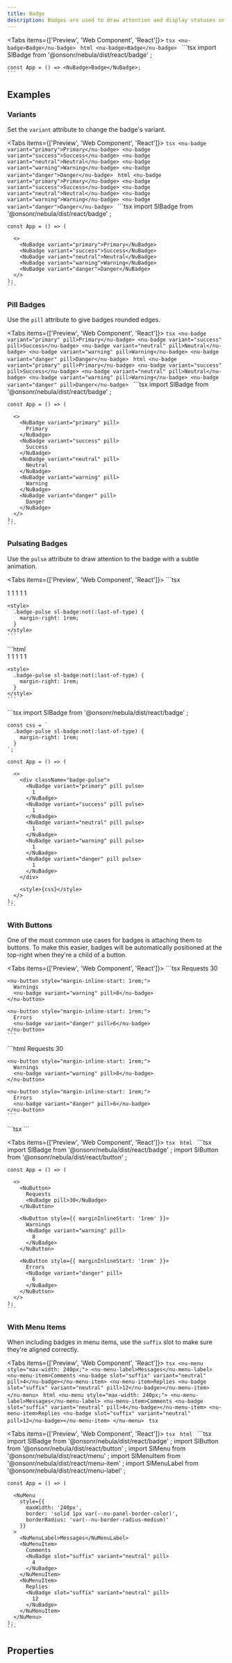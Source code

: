 ```yaml
---
title: Badge
description: Badges are used to draw attention and display statuses or counts.
---
```



<Tabs items={['Preview', 'Web Component', 'React']}>
  <Tab value="Preview">
    ```tsx
    <nu-badge>Badge</nu-badge>
    ```
  </Tab>
  <Tab value="Web Component">
    ```html
    <nu-badge>Badge</nu-badge>
    ```
  </Tab>
  <Tab value="React">
    ```tsx
    import SlBadge from '@onsonr/nebula/dist/react/badge'
    ;
    
    const App = () => <NuBadge>Badge</NuBadge>;
    ```
  </Tab>
</Tabs>

## Examples

### Variants

Set the `variant` attribute to change the badge's variant.

<Tabs items={['Preview', 'Web Component', 'React']}>
  <Tab value="Preview">
    ```tsx
    <nu-badge variant="primary">Primary</nu-badge>
    <nu-badge variant="success">Success</nu-badge>
    <nu-badge variant="neutral">Neutral</nu-badge>
    <nu-badge variant="warning">Warning</nu-badge>
    <nu-badge variant="danger">Danger</nu-badge>
    ```
  </Tab>
  <Tab value="Web Component">
    ```html
    <nu-badge variant="primary">Primary</nu-badge>
    <nu-badge variant="success">Success</nu-badge>
    <nu-badge variant="neutral">Neutral</nu-badge>
    <nu-badge variant="warning">Warning</nu-badge>
    <nu-badge variant="danger">Danger</nu-badge>
    ```
  </Tab>
  <Tab value="React">
    ```tsx
    import SlBadge from '@onsonr/nebula/dist/react/badge'
    ;
    
    const App = () => (
      
      <>
        <NuBadge variant="primary">Primary</NuBadge>
        <NuBadge variant="success">Success</NuBadge>
        <NuBadge variant="neutral">Neutral</NuBadge>
        <NuBadge variant="warning">Warning</NuBadge>
        <NuBadge variant="danger">Danger</NuBadge>
      </>
    );
    ```
  </Tab>
</Tabs>

### Pill Badges

Use the `pill` attribute to give badges rounded edges.

<Tabs items={['Preview', 'Web Component', 'React']}>
  <Tab value="Preview">
    ```tsx
    <nu-badge variant="primary" pill>Primary</nu-badge>
    <nu-badge variant="success" pill>Success</nu-badge>
    <nu-badge variant="neutral" pill>Neutral</nu-badge>
    <nu-badge variant="warning" pill>Warning</nu-badge>
    <nu-badge variant="danger" pill>Danger</nu-badge>
    ```
  </Tab>
  <Tab value="Web Component">
    ```html
    <nu-badge variant="primary" pill>Primary</nu-badge>
    <nu-badge variant="success" pill>Success</nu-badge>
    <nu-badge variant="neutral" pill>Neutral</nu-badge>
    <nu-badge variant="warning" pill>Warning</nu-badge>
    <nu-badge variant="danger" pill>Danger</nu-badge>
    ```
  </Tab>
  <Tab value="React">
    ```tsx
    import SlBadge from '@onsonr/nebula/dist/react/badge'
    ;
    
    const App = () => (
      
      <>
        <NuBadge variant="primary" pill>
          Primary
        </NuBadge>
        <NuBadge variant="success" pill>
          Success
        </NuBadge>
        <NuBadge variant="neutral" pill>
          Neutral
        </NuBadge>
        <NuBadge variant="warning" pill>
          Warning
        </NuBadge>
        <NuBadge variant="danger" pill>
          Danger
        </NuBadge>
      </>
    );
    ```
  </Tab>
</Tabs>

### Pulsating Badges

Use the `pulse` attribute to draw attention to the badge with a subtle animation.

<Tabs items={['Preview', 'Web Component', 'React']}>
  <Tab value="Preview">
    ```tsx
    <div class="badge-pulse">
      <nu-badge variant="primary" pill pulse>1</nu-badge>
      <nu-badge variant="success" pill pulse>1</nu-badge>
      <nu-badge variant="neutral" pill pulse>1</nu-badge>
      <nu-badge variant="warning" pill pulse>1</nu-badge>
      <nu-badge variant="danger" pill pulse>1</nu-badge>
    </div>
    
    <style>
      .badge-pulse sl-badge:not(:last-of-type) {
        margin-right: 1rem;
      }
    </style>
    ```
  </Tab>
  <Tab value="Web Component">
    ```html
    <div class="badge-pulse">
      <nu-badge variant="primary" pill pulse>1</nu-badge>
      <nu-badge variant="success" pill pulse>1</nu-badge>
      <nu-badge variant="neutral" pill pulse>1</nu-badge>
      <nu-badge variant="warning" pill pulse>1</nu-badge>
      <nu-badge variant="danger" pill pulse>1</nu-badge>
    </div>
    
    <style>
      .badge-pulse sl-badge:not(:last-of-type) {
        margin-right: 1rem;
      }
    </style>
    ```
  </Tab>
  <Tab value="React">
    ```tsx
    import SlBadge from '@onsonr/nebula/dist/react/badge'
    ;
    
    const css = `
      .badge-pulse sl-badge:not(:last-of-type) {
        margin-right: 1rem;
      }
    `;
    
    const App = () => (
      
      <>
        <div className="badge-pulse">
          <NuBadge variant="primary" pill pulse>
            1
          </NuBadge>
          <NuBadge variant="success" pill pulse>
            1
          </NuBadge>
          <NuBadge variant="neutral" pill pulse>
            1
          </NuBadge>
          <NuBadge variant="warning" pill pulse>
            1
          </NuBadge>
          <NuBadge variant="danger" pill pulse>
            1
          </NuBadge>
        </div>
    
        <style>{css}</style>
      </>
    );
    ```
  </Tab>
</Tabs>

### With Buttons

One of the most common use cases for badges is attaching them to buttons. To make this easier, badges will be automatically positioned at the top-right when they're a child of a button.

<Tabs items={['Preview', 'Web Component', 'React']}>
  <Tab value="Preview">
    ```tsx
    <nu-button>
      Requests
      <nu-badge pill>30</nu-badge>
    </nu-button>
    
    <nu-button style="margin-inline-start: 1rem;">
      Warnings
      <nu-badge variant="warning" pill>8</nu-badge>
    </nu-button>
    
    <nu-button style="margin-inline-start: 1rem;">
      Errors
      <nu-badge variant="danger" pill>6</nu-badge>
    </nu-button>
    ```
  </Tab>
  <Tab value="Web Component">
    ```html
    <nu-button>
      Requests
      <nu-badge pill>30</nu-badge>
    </nu-button>
    
    <nu-button style="margin-inline-start: 1rem;">
      Warnings
      <nu-badge variant="warning" pill>8</nu-badge>
    </nu-button>
    
    <nu-button style="margin-inline-start: 1rem;">
      Errors
      <nu-badge variant="danger" pill>6</nu-badge>
    </nu-button>
    ```
  </Tab>
  <Tab value="React">
    ```tsx
    ```
  </Tab>
</Tabs>

<Tabs items={['Preview', 'Web Component', 'React']}>
  <Tab value="Preview">
    ```tsx
    ```
  </Tab>
  <Tab value="Web Component">
    ```html
    ```
  </Tab>
  <Tab value="React">
    ```tsx
    import SlBadge from '@onsonr/nebula/dist/react/badge'
    ;
    import SlButton from '@onsonr/nebula/dist/react/button'
    ;
    
    const App = () => (
      
      <>
        <NuButton>
          Requests
          <NuBadge pill>30</NuBadge>
        </NuButton>
    
        <NuButton style={{ marginInlineStart: '1rem' }}>
          Warnings
          <NuBadge variant="warning" pill>
            8
          </NuBadge>
        </NuButton>
    
        <NuButton style={{ marginInlineStart: '1rem' }}>
          Errors
          <NuBadge variant="danger" pill>
            6
          </NuBadge>
        </NuButton>
      </>
    );
    ```
  </Tab>
</Tabs>

### With Menu Items

When including badges in menu items, use the `suffix` slot to make sure they're aligned correctly.

<Tabs items={['Preview', 'Web Component', 'React']}>
  <Tab value="Preview">
    ```tsx
    <nu-menu style="max-width: 240px;">
      <nu-menu-label>Messages</nu-menu-label>
      <nu-menu-item>Comments <nu-badge slot="suffix" variant="neutral" pill>4</nu-badge></nu-menu-item>
      <nu-menu-item>Replies <nu-badge slot="suffix" variant="neutral" pill>12</nu-badge></nu-menu-item>
    </nu-menu>
    ```
  </Tab>
  <Tab value="Web Component">
    ```html
    <nu-menu style="max-width: 240px;">
      <nu-menu-label>Messages</nu-menu-label>
      <nu-menu-item>Comments <nu-badge slot="suffix" variant="neutral" pill>4</nu-badge></nu-menu-item>
      <nu-menu-item>Replies <nu-badge slot="suffix" variant="neutral" pill>12</nu-badge></nu-menu-item>
    </nu-menu>
    ```
  </Tab>
  <Tab value="React">
    ```tsx
    ```
  </Tab>
</Tabs>

<Tabs items={['Preview', 'Web Component', 'React']}>
  <Tab value="Preview">
    ```tsx
    ```
  </Tab>
  <Tab value="Web Component">
    ```html
    ```
  </Tab>
  <Tab value="React">
    ```tsx
    import SlBadge from '@onsonr/nebula/dist/react/badge'
    ;
    import SlButton from '@onsonr/nebula/dist/react/button'
    ;
    import SlMenu from '@onsonr/nebula/dist/react/menu'
    ;
    import SlMenuItem from '@onsonr/nebula/dist/react/menu-item'
    ;
    import SlMenuLabel from '@onsonr/nebula/dist/react/menu-label'
    ;
    
    const App = () => (
      
      <NuMenu
        style={{
          maxWidth: '240px',
          border: 'solid 1px var(--nu-panel-border-color)',
          borderRadius: 'var(--nu-border-radius-medium)'
        }}
      >
        <NuMenuLabel>Messages</NuMenuLabel>
        <NuMenuItem>
          Comments
          <NuBadge slot="suffix" variant="neutral" pill>
            4
          </NuBadge>
        </NuMenuItem>
        <NuMenuItem>
          Replies
          <NuBadge slot="suffix" variant="neutral" pill>
            12
          </NuBadge>
        </NuMenuItem>
      </NuMenu>
    );
    ```
  </Tab>
</Tabs>

## Properties

<AutoTypeTable path="./src/components/badge/badge.component.ts" name="NuBadge" />

